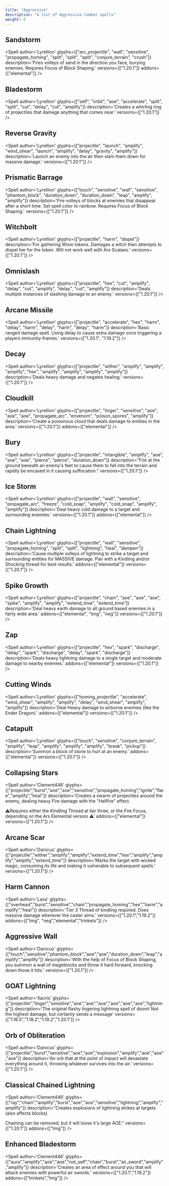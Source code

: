 ```yaml
---
title: "Aggressive"
description: "A list of Aggressive Combat spells"
weight: 0
---
```



## Sandstorm
<Spell
    author='Lyrellion'
    glyphs={["arc_projectile", "wall", "sensitive", "propagate_homing", "split", "split", "split", "conjure_terrain", "crush"]}
    description='Fires volleys of sand in the direction you face, burying enemies. Requires Focus of Block Shaping.'
    versions={["1.20.1"]}
    addons={["elemental"]}
/>

## Bladestorm
<Spell
    author='Lyrellion'
    glyphs={["self", "orbit", "aoe", "accelerate", "split", "split", "cut", "delay", "cut", "amplify"]}
    description='Creates a whirling ring of projectiles that damage anything that comes near.'
    versions={["1.20.1"]}
/>

## Reverse Gravity
<Spell
    author='Lyrellion'
    glyphs={["projectile", "launch", "amplify", "wind_shear", "launch", "amplify", "delay", "gravity", "amplify"]}
    description='Launch an enemy into the air then slam them down for massive damage.'
    versions={["1.20.1"]}
/>

## Prismatic Barrage
<Spell
    author='Lyrellion'
    glyphs={["touch", "sensitive", "wall", "sensitive", "phantom_block", "duration_down", "duration_down", "leap", "amplify", "amplify"]}
    description='Fire volleys of blocks at enemies that disappear after a short time. Set spell color to rainbow. Requires Focus of Block Shaping.'
    versions={["1.20.1"]}
/>

## Witchbolt
<Spell
    author='Lyrellion'
    glyphs={["projectile", "harm", "dispel"]}
    description='For gathering Wixie tokens. Damages a witch then attempts to dispel her for the token. Will not work well with Ars Scalaes.'
    versions={["1.20.1"]}
/>

## Omnislash
<Spell
    author='Lyrellion'
    glyphs={["projectile", "hex", "cut", "amplify", "delay", "cut", "amplify", "delay", "cut", "amplify"]}
    description='Deals multiple instances of slashing damage to an enemy.'
    versions={["1.20.1"]}
/>

## Arcane Missile
<Spell
    author='Lyrellion'
    glyphs={["projectile", "accelerate", "hex", "harm", "delay", "harm", "delay", "harm", "delay", "harm"]}
    description='Basic ranged damage spell. Using delay to cause extra damage once triggering a players immunity-frames.'
    versions={["1.20.1", "1.19.2"]}
/>

## Decay
<Spell
    author='Lyrellion'
    glyphs={["projectile", "wither", "amplify", "amplify", "amplify", "hex", "amplify", "amplify", "amplify", "amplify"]}
    description='Deals heavy damage and negates healing.'
    versions={["1.20.1"]}
/>

## Cloudkill
<Spell
    author='Lyrellion'
    glyphs={["projectile", "linger", "sensitive", "aoe", "aoe", "aoe", "propagate_arc", "envenom", "poison_spores", "amplify"]}
    description='Create a poisonous cloud that deals damage to entities in the area.'
    versions={["1.20.1"]}
    addons={["elemental"]}
/>

## Bury
<Spell
    author='Lyrellion'
    glyphs={["projectile", "intangible", "amplify", "aoe", "aoe", "aoe", "pierce", "pierce", "duration_down"]}
    description="Fire at the ground beneath an enemy's feet to cause them to fall into the terrain and rapidly be encased in it causing suffocation."
    versions={["1.20.1"]}
/>

## Ice Storm
<Spell
    author='Lyrellion'
    glyphs={["projectile", "wall", "sensitive", "propagate_arc", "freeze", "cold_snap", "amplify", "cold_snap", "amplify", "amplify"]}
    description='Deal heavy cold damage to a target and surrounding enemies.'
    versions={["1.20.1"]}
    addons={["elemental"]}
/>

## Chain Lightning
<Spell
    author='Lyrellion'
    glyphs={["projectile", "wall", "sensitive", "propagate_homing", "split", "split", "lightning", "heal", "dampen"]}
    description='Cause multiple volleys of lightning to strike a target and surrounding entities for MASSIVE damage. Pair with a Kindling and/or Shocking thread for best results.'
    addons={["elemental"]}
    versions={["1.20.1"]}
/>

## Spike Growth
<Spell
    author='Lyrellion'
    glyphs={["projectile", "chain", "aoe", "aoe", "aoe", "spike", "amplify", "amplify", "extend_time", "extend_time"]}
    description='Deal heavy earth damage to all ground based enemies in a fairly wide area.'
    addons={["elemental", "tmg", "neg"]}
    versions={["1.20.1"]}
/>

## Zap
<Spell
    author='Lyrellion'
    glyphs={["projectile", "hex", "spark", "discharge", "delay", "spark", "discharge", "delay", "spark", "discharge"]}
    description='Deals heavy lightning damage to a single target and moderate damage to nearby enemies.'
    addons={["elemental"]}
    versions={["1.20.1"]}
/>

## Cutting Winds
<Spell
    author='Lyrellion'
    glyphs={["homing_projectile", "accelerate", "wind_shear", "amplify", "amplify", "delay", "wind_shear", "amplify", "amplify"]}
    description='Deal Heavy damage to airborne enemies (like the Ender Dragon).'
    addons={["elemental"]}
    versions={["1.20.1"]}
/>

## Catapult
<Spell
    author='Lyrellion'
    glyphs={["touch", "sensitive", "conjure_terrain", "amplify", "leap", "amplify", "amplify", "amplify", "break", "pickup"]}
    description='Summon a block of stone to hurl at an enemy.'
    addons={["elemental"]}
    versions={["1.20.1"]}
/>

## Collapsing Stars
<Spell
    author='Clement446'
    glyphs={["projectile","burst","aoe","aoe","sensitive","propagate_homing","ignite","flare","amplify","heal"]}
    description='Creates a swarm of projectiles around the enemy, dealing heavy Fire damage with the "Hellfire" effect.

⚠Requires either the Kindling Thread at tier three, or the Fire Focus, depending on the Ars Elemental version ⚠'
    addons={["elemental"]}
    versions={["1.20.1"]}
/>

## Arcane Scar
<Spell
    author='Danicus'
    glyphs={["projectile","wither","amplify","amplify","extend_time","hex","amplify","amplify","amplify","extend_time"]}
    description='Marks the target with wicked magic, consuming its life and making it vulnerable to subsequent spells.'
    versions={["1.20.1"]}
/>

## Harm Cannon
<Spell
    author='Lava'
    glyphs={["overhead","burst","sensitive","chain","propagate_homing","hex","harm","amplify","heal"]}
    description='Tier 3 Thread of kindling required. Does massive damage wherever the caster aims.'
    versions={["1.20.1","1.19.2"]}
    addons={["tmg", "neg","elemental","trinkets"]}
/>

## Aggressive Wall
<Spell
    author='Danicus'
    glyphs={["touch","sensitive","phantom_block","aoe","aoe","duration_down","leap","amplify","amplify"]}
    description='With the help of Focus of Block Shaping, you summon a wall of mageblocks and throw it hard forward, knocking down those it hits.'
    versions={["1.20.1"]}
/>

## GOAT Lightning
<Spell
    author='Xacris'
    glyphs={["projectile","linger","sensitive","aoe","aoe","aoe","aoe","aoe","aoe","lightning"]}
    description='The original flashy lingering lightning spell of doom! Not the highest damage, but certainly sends a message'
    versions={["1.16.5","1.18.2","1.19.2","1.20.1"]}
/>

## Orb of Obliteration
<Spell
    author='Danicus'
    glyphs={["projectile","burst","sensitive","aoe","aoe","explosion","amplify","aoe","aoe","aoe"]}
    description='An orb that at the point of impact will devastate everything around it, throwing whatever survives into the air.'
    versions={["1.20.1"]}
/>

## Classical Chained Lightning
<Spell
    author='Clement446'
    glyphs={["ray","chain","amplify","burst","aoe","aoe","sensitive","lightning","amplify","amplify"]}
    description="Creates explosions of lightning strikes at targets (also affects blocks)

Chaining can be removed, but it will loose it's large AOE."
    versions={["1.20.1"]}
    addons={["tmg"]}
/>

## Enhanced Bladestorm
<Spell
    author='Clement446'
    glyphs={["aura","amplify","aoe","aoe","not_self","chain","burst","air_sword","amplify","amplify"]}
    description='Creates an area of effect around you that will attack enemies with powerful air swords.'
    versions={["1.20.1","1.19.2"]}
    addons={["trinkets","tmg"]}
/>
